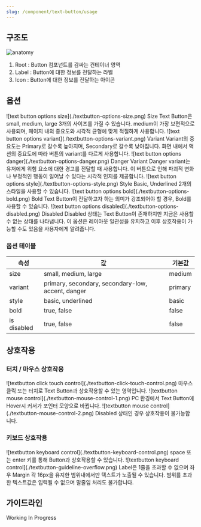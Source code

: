```yaml
---
slug: /component/text-button/usage
---
```


## 구조도

![anatomy](./anatomy.png)

1. Root : Button 컴포넌트를 감싸는 컨테이너 영역
2. Label : Button에 대한 정보를 전달하는 라벨
3. Icon : Button에 대한 정보를 전달하는 아이콘

## 옵션

<HalfCard>
  <HalfCardImageCell>
    ![text button options size](./textbutton-options-size.png)
  </HalfCardImageCell>
  <HalfCardDescriptionCell>
    <HalfCardDescriptionTitle>Size</HalfCardDescriptionTitle>
    <HalfCardDescription>
      Text Button은 small, medium, large 3개의 사이즈를 가질 수 있습니다.
      medium이 가장 보편적으로 사용되며, 페이지 내의 중요도와 시각적 균형에 맞게
      적절하게 사용합니다.
    </HalfCardDescription>
  </HalfCardDescriptionCell>
</HalfCard>

<HalfCard>
  <HalfCardImageCell>
    ![text button options variant](./textbutton-options-variant.png)
  </HalfCardImageCell>
  <HalfCardDescriptionCell>
    <HalfCardDescriptionTitle>Variant</HalfCardDescriptionTitle>
    <HalfCardDescription>
      Variant의 중요도는 Primary로 갈수록 높아지며, Secondary로 갈수록
      낮아집니다. 화면 내에서 액션의 중요도에 따라 버튼의 variant를 다르게
      사용합니다.
    </HalfCardDescription>
  </HalfCardDescriptionCell>
</HalfCard>

<HalfCard>
  <HalfCardImageCell>
    ![text button options danger](./textbutton-options-danger.png)
  </HalfCardImageCell>
  <HalfCardDescriptionCell>
    <HalfCardDescriptionTitle>Danger Variant</HalfCardDescriptionTitle>
    <HalfCardDescription>
      Danger variant는 유저에게 위험 요소에 대한 경고를 전달할 때 사용합니다. 이
      버튼으로 인해 파괴적 변화나 부정적인 행동이 일어날 수 있다는 시각적 인지를
      제공합니다.
    </HalfCardDescription>
  </HalfCardDescriptionCell>
</HalfCard>

<HalfCard>
  <HalfCardImageCell>
    ![text button options style](./textbutton-options-style.png)
  </HalfCardImageCell>
  <HalfCardDescriptionCell>
    <HalfCardDescriptionTitle>Style</HalfCardDescriptionTitle>
    <HalfCardDescription>
      Basic, Underlined 2개의 스타일을 사용할 수 있습니다.
    </HalfCardDescription>
  </HalfCardDescriptionCell>
</HalfCard>

<HalfCard>
  <HalfCardImageCell>
    ![text button options bold](./textbutton-options-bold.png)
  </HalfCardImageCell>
  <HalfCardDescriptionCell>
    <HalfCardDescriptionTitle>Bold</HalfCardDescriptionTitle>
    <HalfCardDescription>
      Text Button이 전달하고자 하는 의미가 강조되어야 할 경우, Bold를 사용할 수
      있습니다.
    </HalfCardDescription>
  </HalfCardDescriptionCell>
</HalfCard>

<HalfCard>
  <HalfCardImageCell>
    ![text button options disabled](./textbutton-options-disabled.png)
  </HalfCardImageCell>
  <HalfCardDescriptionCell>
    <HalfCardDescriptionTitle>Disabled</HalfCardDescriptionTitle>
    <HalfCardDescription>
      Disabled 상태는 Text Button이 존재하지만 지금은 사용할 수 없는 상태를
      나타냅니다. 이 옵션은 레이아웃 일관성을 유지하고 이후 상호작용이 가능할
      수도 있음을 사용자에게 알려줍니다.
    </HalfCardDescription>
  </HalfCardDescriptionCell>
</HalfCard>

### 옵션 테이블

| 속성        | 값                                                | 기본값  |
| ----------- | ------------------------------------------------- | ------- |
| size        | small, medium, large                              | medium  |
| variant     | primary, secondary, secondary-low, accent, danger | primary |
| style       | basic, underlined                                 | basic   |
| bold        | true, false                                       | false   |
| is disabled | true, false                                       | false   |

## 상호작용

### 터치 / 마우스 상호작용

<FullCard>
  <FullCardImageCell>
    ![textbutton click touch control](./textbutton-click-touch-control.png)
  </FullCardImageCell>
  <FullCardDescription>
    마우스 클릭 또는 터치로 Text Button과 상호작용할 수 있는 영역입니다.
  </FullCardDescription>
</FullCard>

<FullCard>
  <FullCardImageCell>
    ![textbutton mouse control](./textbutton-mouse-control-1.png)
  </FullCardImageCell>
  <FullCardDescription>
    PC 환경에서 Text Button에 Hover시 커서가 포인터 모양으로 바뀝니다.
  </FullCardDescription>
</FullCard>

<FullCard>
  <FullCardImageCell>
    ![textbutton mouse control](./textbutton-mouse-control-2.png)
  </FullCardImageCell>
  <FullCardDescription>
    Disabled 상태인 경우 상호작용이 불가능합니다.
  </FullCardDescription>
</FullCard>

### 키보드 상호작용

<FullCard>
  <FullCardImageCell>
    ![textbutton keyboard control](./textbutton-keyboard-control.png)
  </FullCardImageCell>
  <FullCardDescription>
    <Keyboard>space</Keyboard> 또는 <Keyboard>enter</Keyboard> 키를 통해
    Button과 상호작용할 수 있습니다.
  </FullCardDescription>
</FullCard>

<FullCard>
  <FullCardImageCell>
    ![textbutton keyboard control](./textbutton-guideline-overflow.png)
  </FullCardImageCell>
  <FullCardDescription>
    Label은 1줄을 초과할 수 없으며 좌우 Margin 각 16px을 유지한 범위내에서만
    텍스트가 노출될 수 있습니다. 범위를 초과한 텍스트값은 입력될 수 없으며
    말줄임 처리도 불가합니다.
  </FullCardDescription>
</FullCard>

## 가이드라인

Working In Progress

